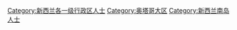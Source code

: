[[Category:新西兰各一级行政区人士|Category:新西兰各一级行政区人士]]
[[Category:奥塔哥大区|Category:奥塔哥大区]]
[[Category:新西兰南岛人士|Category:新西兰南岛人士]]
